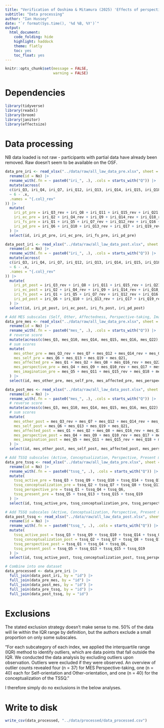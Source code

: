 ```yaml
---
title: "Verification of Ooshima & Mitamura (2025) 'Effects of perspective-taking training based on relational frame theory for cognitive empathy and emotional empathy'"
subtitle: "Data processing"
author: "Ian Hussey"
date: "`r format(Sys.time(), '%d %B, %Y')`"
output:
  html_document:
    code_folding: hide
    highlight: haddock
    theme: flatly
    toc: yes
    toc_float: yes
---
```


```r
knitr::opts_chunk$set(message = FALSE,
                      warning = FALSE)
```

# Dependencies

```r

library(tidyverse)
library(readxl)
library(broom)
library(janitor)
library(effectsize)

```

# Data processing

NB data loaded is not raw - participants with partial data have already been removed. Raw doesn't seem to be available on the OSF.

```r

data_pre_iri <- read_xlsx("../data/raw/all_law_data_pre.xlsx", sheet = "IRI law") |>
  rename(id = No) |>
  rename_with(.fn = ~ paste0("iri_", .), .cols = starts_with("Q")) |>
  mutate(across(
  c(iri_Q3, iri_Q4, iri_Q7, iri_Q12, iri_Q13, iri_Q14, iri_Q15, iri_Q18, iri_Q19),
  ~ 6 - .x,
  .names = "{.col}_rev"
)) |>
  mutate(
    iri_pt_pre = iri_Q3_rev + iri_Q8 + iri_Q11 + iri_Q15_rev + iri_Q21 + iri_Q25 + iri_Q28,
    iri_ec_pre = iri_Q2 + iri_Q4_rev + iri_Q9 + iri_Q14_rev + iri_Q18_rev + iri_Q20 + iri_Q22,
    iri_fs_pre = iri_Q1 + iri_Q5 + iri_Q7_rev + iri_Q12_rev + iri_Q16 + iri_Q23 + iri_Q26,
    iri_pd_pre = iri_Q6 + iri_Q10 + iri_Q13_rev + iri_Q17 + iri_Q19_rev + iri_Q24 + iri_Q27
  ) |>
  select(id, iri_pt_pre, iri_ec_pre, iri_fs_pre, iri_pd_pre)

data_post_iri <- read_xlsx("../data/raw/all_law_data_post.xlsx", sheet = "IRI law") |>
  rename(id = No) |>
  rename_with(.fn = ~ paste0("iri_", .), .cols = starts_with("Q")) |>
  mutate(across(
  c(iri_Q3, iri_Q4, iri_Q7, iri_Q12, iri_Q13, iri_Q14, iri_Q15, iri_Q18, iri_Q19),
  ~ 6 - .x,
  .names = "{.col}_rev"
)) |>
  mutate(
    iri_pt_post = iri_Q3_rev + iri_Q8 + iri_Q11 + iri_Q15_rev + iri_Q21 + iri_Q25 + iri_Q28,
    iri_ec_post = iri_Q2 + iri_Q4_rev + iri_Q9 + iri_Q14_rev + iri_Q18_rev + iri_Q20 + iri_Q22,
    iri_fs_post = iri_Q1 + iri_Q5 + iri_Q7_rev + iri_Q12_rev + iri_Q16 + iri_Q23 + iri_Q26,
    iri_pd_post = iri_Q6 + iri_Q10 + iri_Q13_rev + iri_Q17 + iri_Q19_rev + iri_Q24 + iri_Q27
  ) |>
  select(id, iri_pt_post, iri_ec_post, iri_fs_post, iri_pd_post)

# Add MES subscales (Self, Other, Affectedness, Perspective-taking, Imagination)
data_pre_mes <- read_xlsx("../data/raw/all_law_data_pre.xlsx", sheet = "MES law") |>
  rename(id = No) |>
  rename_with(.fn = ~ paste0("mes_", .), .cols = starts_with("Q")) |>
  # reverse score
  mutate(across(c(mes_Q3, mes_Q10, mes_Q14, mes_Q15, mes_Q16, mes_Q22), ~6 - .x, .names = "{.col}_rev")) |>
  # sum scores
  mutate(
    mes_other_pre = mes_Q3_rev + mes_Q7 + mes_Q12 + mes_Q14_rev + mes_Q20,
    mes_self_pre = mes_Q6 + mes_Q13 + mes_Q19 + mes_Q21,
    mes_affected_pre = mes_Q1 + mes_Q2 + mes_Q8 + mes_Q16_rev + mes_Q22_rev,
    mes_perspective_pre = mes_Q4 + mes_Q9 + mes_Q10_rev + mes_Q17 + mes_Q23,
    mes_imagination_pre = mes_Q5 + mes_Q11 + mes_Q15_rev + mes_Q18 + mes_Q24
  ) |>
  select(id, mes_other_pre, mes_self_pre, mes_affected_pre, mes_perspective_pre, mes_imagination_pre)

data_post_mes <- read_xlsx("../data/raw/all_law_data_post.xlsx", sheet = "MES law") |>
  rename(id = No) |>
  rename_with(.fn = ~ paste0("mes_", .), .cols = starts_with("Q")) |>
  # reverse score
  mutate(across(c(mes_Q3, mes_Q10, mes_Q14, mes_Q15, mes_Q16, mes_Q22), ~6 - .x, .names = "{.col}_rev")) |>
  # sum scores
  mutate(
    mes_other_post = mes_Q3_rev + mes_Q7 + mes_Q12 + mes_Q14_rev + mes_Q20,
    mes_self_post = mes_Q6 + mes_Q13 + mes_Q19 + mes_Q21,
    mes_affected_post = mes_Q1 + mes_Q2 + mes_Q8 + mes_Q16_rev + mes_Q22_rev,
    mes_perspective_post = mes_Q4 + mes_Q9 + mes_Q10_rev + mes_Q17 + mes_Q23,
    mes_imagination_post = mes_Q5 + mes_Q11 + mes_Q15_rev + mes_Q18 + mes_Q24
  ) |>
  select(id, mes_other_post, mes_self_post, mes_affected_post, mes_perspective_post, mes_imagination_post)

# Add TSSQ subscales (Active, Conceptualization, Perspective, Present moment)
data_pre_tssq <- read_xlsx("../data/raw/all_law_data_pre.xlsx", sheet = "TSSQ law") |>
  rename(id = No) |>
  rename_with(.fn = ~ paste0("tssq_", .), .cols = starts_with("Q")) |>
  mutate(
    tssq_active_pre = tssq_Q3 + tssq_Q9 + tssq_Q10 + tssq_Q14 + tssq_Q16 + tssq_Q17 + tssq_Q20,
    tssq_conceptualization_pre = tssq_Q2 + tssq_Q7 + tssq_Q8 + tssq_Q11 + tssq_Q12 + tssq_Q18,
    tssq_perspective_pre = tssq_Q1 + tssq_Q4 + tssq_Q6,
    tssq_present_pre = tssq_Q5 + tssq_Q13 + tssq_Q15 + tssq_Q19
  ) |>
  select(id, tssq_active_pre, tssq_conceptualization_pre, tssq_perspective_pre, tssq_present_pre)

# Add TSSQ subscales (Active, Conceptualization, Perspective, Present moment)
data_post_tssq <- read_xlsx("../data/raw/all_law_data_post.xlsx", sheet = "TSSQ law") |>
  rename(id = No) |>
  rename_with(.fn = ~ paste0("tssq_", .), .cols = starts_with("Q")) |>
  mutate(
    tssq_active_post = tssq_Q3 + tssq_Q9 + tssq_Q10 + tssq_Q14 + tssq_Q16 + tssq_Q17 + tssq_Q20,
    tssq_conceptualization_post = tssq_Q2 + tssq_Q7 + tssq_Q8 + tssq_Q11 + tssq_Q12 + tssq_Q18,
    tssq_perspective_post = tssq_Q1 + tssq_Q4 + tssq_Q6,
    tssq_present_post = tssq_Q5 + tssq_Q13 + tssq_Q15 + tssq_Q19
  ) |>
  select(id, tssq_active_post, tssq_conceptualization_post, tssq_perspective_post, tssq_present_post)

# Combine into one dataset
data_processed <- data_pre_iri |>
  full_join(data_post_iri, by = "id") |>
  full_join(data_pre_mes, by = "id") |>
  full_join(data_post_mes, by = "id") |>
  full_join(data_pre_tssq, by = "id") |>
  full_join(data_post_tssq, by = "id")

```

# Exclusions

The stated exclusion strategy doesn't make sense to me. 50% of the data will lie within the IQR range by definition, but the authors exclude a small proportion on only some subscales.

"For each subcategory of each index, we applied the interquartile range (IQR) method to identify outliers, which are data points that fall outside the IQR. We conducted the data analysis by excluding outliers upon observation. Outliers were excluded if they were observed. An overview of outlier counts revealed four (n = 37) for MES Perspective-taking, one (n = 40) each for Self-orientation and Other-orientation, and one (n = 40) for the conceptualization of the TSSQ."

I therefore simply do no exclusions in the below analyses.

# Write to disk

```r

write_csv(data_processed, "../data/processed/data_processed.csv")

```

